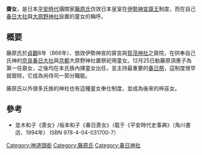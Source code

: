 '''齋女'''，是日本[[平安時代|平安時代]]攝關家[[藤原氏|藤原氏]]仿效日本皇室在[[伊勢神宮|伊勢神宮]][[齋王|齋王]]制度，而在自己[[春日大社|春日大社]]與[[大原野神社|大原野神社]]設置的童女的稱呼。

==概要==
藤原氏於[[貞觀_(日本)|貞觀]]8年（866年）、倣效伊勢神宮的齋宮與[[賀茂神社|賀茂神社]]之齋院，在供奉自己氏神的[[奈良县|奈良]][[春日大社|春日大社]]與[[京都|京都]]大原野神社置祭祀用童女。12月25日勅藤原須惠子為第一任齋女，之後均在本氏族內擇童女出任，並主持最重要的[[春日祭|春日祭]]，這制度很早就廢除，它成為尚侍司一郭分職能。

藤原氏以外很多氏族的神社也有這種童女奉仕制度，並成為後來的梓巫女。

==參考==
*並木和子《斎女》/坂本和子《春日斎女》（载于《平安時代史事典》（角川書店、1994年） ISBN 978-4-04-031700-7）

[[Category:神道頭銜|Category:神道頭銜]]
[[Category:藤原氏|Category:藤原氏]]
[[Category:春日神社|Category:春日神社]]